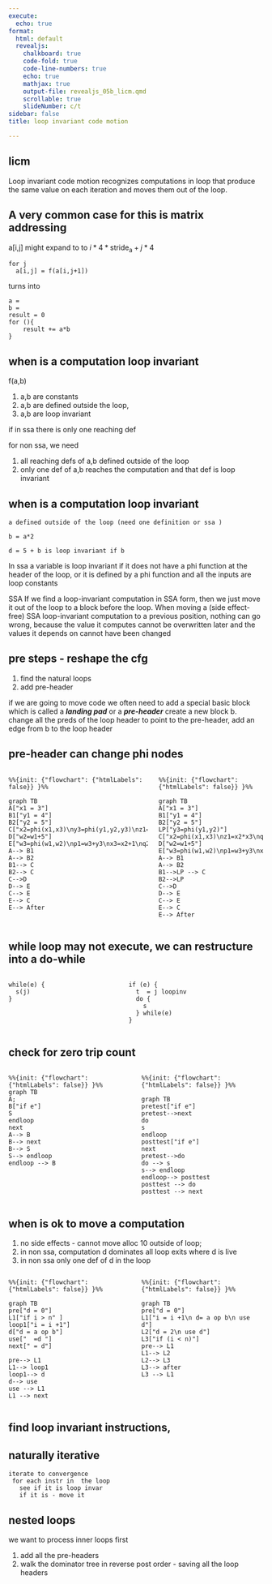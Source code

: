 ```yaml
---
execute:
  echo: true
format:
  html: default
  revealjs:
    chalkboard: true
    code-fold: true
    code-line-numbers: true
    echo: true
    mathjax: true
    output-file: revealjs_05b_licm.qmd
    scrollable: true
    slideNumber: c/t
sidebar: false
title: loop invariant code motion

---
```


## licm 

Loop invariant code motion recognizes computations in loop that produce the same value on each iteration  and moves them out of the loop.

## A very common case for this is matrix addressing 

a[i,j] might expand to  to $i*4*\operatorname{stride_{a}} + j *4$ 

```
for j 
  a[i,j] = f(a[i,j+1])
```

turns into 


```
a = 
b = 
result = 0
for (){
    result += a*b
}
```

## when is a computation loop invariant 

f(a,b)

1. a,b are constants 
1. a,b are defined outside the loop, 
1. a,b are loop invariant 

if in ssa there is only one reaching def

for non ssa, we need 

1. all reaching defs of a,b defined outside of the loop
1. only one def of a,b reaches the computation and that def is loop invariant 

##  when is a computation loop invariant 

```
a defined outside of the loop (need one definition or ssa )

b = a*2 

d = 5 + b is loop invariant if b
```

In ssa a variable is loop invariant if it does not have a phi function at the header  of the 
loop, or it is defined by a phi function and all the inputs are loop constants 


SSA If we find a loop-invariant computation in SSA form, then we just move it out of the loop to a block before the loop. When moving a (side effect-free) SSA loop-invariant computation to a previous position, nothing can go wrong, because the value it computes cannot be overwritten later and the values it depends on cannot have been changed 



## pre steps - reshape the cfg 

1. find the natural loops 
2. add pre-header 

if we are going to move code we often need to add a special basic block which is called a  ***landing pad*** or  a ***pre-header***
create a new block b.  change all the preds of the loop header to point to the pre-header, add an edge from b to the loop header

## pre-header can change phi nodes

::: {.columns}

::: {.column}

```mermaid
%%{init: {"flowchart": {"htmlLabels": false}} }%%

graph TB
A["x1 = 3"]
B1["y1 = 4"]
B2["y2 = 5"]
C["x2=phi(x1,x3)\ny3=phi(y1,y2,y3)\nz1=x2*x3\nq1=y3*y3\nw1=y3+2"]
D["w2=w1+5"]
E["w3=phi(w1,w2)\np1=w3+y3\nx3=x2+1\nq2=q1+1"]
A--> B1
A--> B2
B1--> C
B2--> C
C-->D
D--> E
C--> E
E--> C
E--> After
```

:::

::: {.column}



```mermaid
%%{init: {"flowchart": {"htmlLabels": false}} }%%

graph TB
A["x1 = 3"]
B1["y1 = 4"]
B2["y2 = 5"]
LP["y3=phi(y1,y2)"]
C["x2=phi(x1,x3)\nz1=x2*x3\nq1=y3*y3\nw1=y3+2"]
D["w2=w1+5"]
E["w3=phi(w1,w2)\np1=w3+y3\nx3=x2+1\nq2=q1+1"]
A--> B1
A--> B2
B1-->LP --> C
B2-->LP 
C-->D
D--> E
C--> E
E--> C
E--> After
```

:::

::: 




## while loop may not execute, we can restructure into a do-while 

::: {.columns}

::: {.column}

```
while(e) {
  s(j) 
}
```

:::

::: {.column}


```
if (e) {
  t  = j loopinv 
  do {
    s
  } while(e)
}
```

:::

:::



##  check for zero trip count 

::: {.columns}

::: {.column}

```mermaid
%%{init: {"flowchart": {"htmlLabels": false}} }%%
graph TB
A;
B["if e"]
S
endloop
next
A--> B
B--> next
B--> S
S--> endloop
endloop --> B

```

:::

::: {.column}

```mermaid
%%{init: {"flowchart": {"htmlLabels": false}} }%%

graph TB
pretest["if e"]
pretest-->next 
do
s
endloop
posttest["if e"]
next
pretest-->do
do --> s
s--> endloop
endloop--> posttest
posttest --> do
posttest --> next

```


:::

::: 


## when is ok to move a computation 

1. no side effects - cannot move  alloc 10 outside of loop;
1. in non ssa, computation d dominates all loop exits where d is live
1. in non ssa only one def of d in the loop

::: {.columns}

::: {.column}

```mermaid
%%{init: {"flowchart": {"htmlLabels": false}} }%%

graph TB
pre["d = 0"]
L1["if i > n" ]
loop1["i = i +1"]
d["d = a op b"]
use["  =d "]
next[" = d"]

pre--> L1
L1--> loop1
loop1--> d
d--> use 
use --> L1
L1 --> next
```


:::

::: {.column}
```mermaid
%%{init: {"flowchart": {"htmlLabels": false}} }%%

graph TB
pre["d = 0"]
L1["i = i +1\n d= a op b\n use d"]
L2["d = 2\n use d"]
L3["if (i < n)"]
pre--> L1
L1--> L2
L2--> L3
L3--> after
L3 --> L1

```


:::

::: 


## find loop invariant instructions, 


## naturally iterative 

```
iterate to convergence
 for each instr in  the loop
   see if it is loop invar 
   if it is - move it 
```


##  nested loops 


we want to process inner loops first 

1. add all the pre-headers 
1. walk the dominator tree in reverse post order - saving all the  loop headers